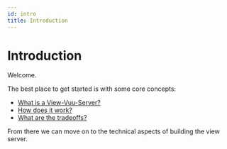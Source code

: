 ```yaml
---
id: intro
title: Introduction
---
```


# Introduction

Welcome.

The best place to get started is with some core concepts:

- [What is a View-Vuu-Server?](./what_is.md)
- [How does it work?](./how_does_it_work.md)
- [What are the tradeoffs?](./trade-offs.md)

From there we can move on to the technical aspects of building the view server.
